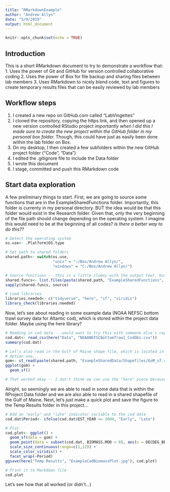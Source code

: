 ```yaml
---
title: "RMarkdownExample"
author: "Andrew Allyn"
date: "5/9/2019"
output: html_document
---
```


```r
knitr::opts_chunk$set(echo = TRUE)
```

## Introduction
This is a short RMarkdown document to try to demonstrate a workflow that:
1. Uses the power of Git and GitHub for version controlled collaborative coding
2. Uses the power of Box for file backup and sharing files between lab members
3. Uses RMarkdown to nicely blend code, text and figures to create temporary results files that can be easily reviewed by lab members

## Workflow steps
1. I created a new repo on GitHub.com called "LabVingettes"
2. I cloned the repository, copying the https link, and then opened up a new version controlled RStudio project *importantly when I did this I made sure to create the new project within the GitHub folder in my personal box folder.* Though, this could have just as easily been done within the lab folder on Box. 
3. On my desktop, I then created a few subfolders within the new GitHub project folder ("Code", "Data")
4. I edited the .gitignore file to include the Data folder
5. I wrote this document
6. I stage, committed and push this RMarkdown code

## Start data exploration
A few preliminary things to start. First, we are going to source some functions that are in the ExampleSharedFunctions folder. Importantly, this folder is currenty in my personal directory. BUT the idea would be that this folder would exist in the Research folder. Given that, only the very beginning of the file path should change depending on the operating system. I imagine this would need to be at the beginning of all codes? *Is there a better way to do this??*
```r
# Detect the operating system
os.use<- .Platform$OS.type

# Set path to shared folders
shared.path<- switch(os.use, 
                     "unix" = "~/Box/Andrew Allyn/",
                     "windows" = "C:/Box/Andrew Allyn/")

# Source functions -- this is a little clumsy with the output text, but works
shared.funcs<- list.files(paste(shared.path, "ExampleSharedFunctions", sep = ""), full.names = TRUE)
sapply(shared.funcs, source)

# Load libraries
libraries.needed<- c("tidyverse", "here", "sf", "viridis")
library_check(libraries.needed)
```

Now, let's see about reading in some example data (NOAA NEFSC bottom trawl survey data for Altantic cod), which is stored within the project data folder. Maybe using the here library?
```r
# Reading in cod data -- would want to try this with someone else's copy of this folder?
cod.dat<- read_csv(here("Data", "NOAANEFSCBottomTrawl_CodObs.csv"))
summary(cod.dat)

# Let's also read in the Gulf of Maine shape file, which is located in a different folder
# Option one...
gom<- st_read(paste(shared.path, "ExampleSharedData/Shapefiles/GoM_sf.shp", sep = ""))
ggplot(gom) +
  geom_sf()

# That worked okay -- I don't think we can use the "here" piece because "here" is going to be looking inside this RProject and its corresponding folders. The ExampleSharedData folder, however, will be located outside this RProject.
```

Alright, so seemingly we are able to read in some data that is within the RProject Data folder and we are also able to read in a shared shapefile of the Gulf of Maine. Next, let's just make a quick plot and save the figure to the Temp Results folder in this project...
```r
# Add an "early" and "late" indicator variable to the cod data
cod.dat$Period<- ifelse(cod.dat$EST_YEAR <= 2004, "Early", "Late")

# Plot
cod.plot<- ggplot() +
  geom_sf(data = gom) +
  geom_point(data = subset(cod.dat, BIOMASS.MOD > 0), aes(x = DECDEG_BEGLON, y = DECDEG_BEGLAT, size = BIOMASS.MOD, color = BIOMASS.MOD)) +
  scale_size_continuous(range=c(1,12)) +
  scale_color_viridis() +
  facet_wrap(~Period)
ggsave(here("Temp Results", "ExampleCodBiomassPlot.jpg"), cod.plot)

# Print it to Markdown file
cod.plot
```

Let's see how that all worked (or didn't...)
